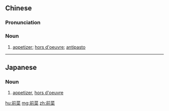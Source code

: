 ==Chinese==
{{zh-forms}}

===Pronunciation===
{{zh-pron
|m=qiáncài
|c=cin4 coi3
|cat=n
}}

===Noun===
{{zh-noun}}

# [[appetizer]]; [[hors d'oeuvre]]; [[antipasto]] {{gloss|small, light first course}}

----

==Japanese==
{{ja-kanjitab|ぜん|さい|yomi=on}}

===Noun===
{{ja-noun|ぜんさい}}

# [[appetizer]], [[hors d'oeuvre]] {{gloss|small, light first course}}

[[hu:前菜]]
[[mg:前菜]]
[[zh:前菜]]